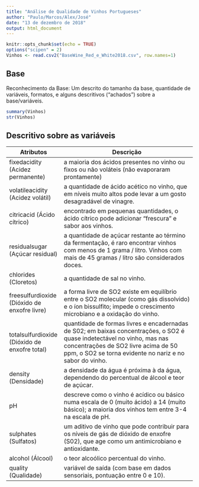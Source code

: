 ```yaml
---
title: "Análise de Qualidade de Vinhos Portugueses"
author: "Paulo/Marcos/Alex/José"
date: "13 de dezembro de 2018"
output: html_document
---
```


```r
knitr::opts_chunk$set(echo = TRUE)
options("scipen" = 2)
Vinhos <- read.csv2("BaseWine_Red_e_White2018.csv", row.names=1)

```

## Base

Reconhecimento da Base: Um descrito do tamanho da base, quantidade de variáveis, formatos, e alguns descritivos (“achados”) sobre a base/variáveis.

```r
summary(Vinhos)
str(Vinhos)

```

## Descritivo sobre as variáveis


| Atributos | Descrição  |
|-----|------------|
| fixedacidity (Acidez permanente) | a maioria dos ácidos presentes no vinho ou fixos ou não voláteis (não evaporaram prontamente) | 
| volatileacidity (Acidez volátil) |a quantidade de ácido acético no vinho, que em níveis muito altos pode levar a um gosto desagradável de vinagre. |
| citricacid (Ácido cítrico) | encontrado em pequenas quantidades, o ácido cítrico pode adicionar "frescura" e sabor aos vinhos. |
| residualsugar (Açúcar residual) | a quantidade de açúcar restante ao término da fermentação, é raro encontrar vinhos com menos de 1 grama / litro. Vinhos com mais de 45 gramas / litro são considerados doces. |
| chlorides (Cloretos) | a quantidade de sal no vinho. |
| freesulfurdioxide (Dióxido de enxofre livre) | a forma livre de SO2 existe em equilíbrio entre o SO2 molecular (como gás dissolvido) e o íon bissulfito; impede o crescimento microbiano e a oxidação do vinho. |
| totalsulfurdioxide (Dióxido de enxofre total) | quantidade de formas livres e encadernadas de S02; em baixas concentrações, o SO2 é quase indetectável no vinho, mas nas concentrações de SO2 livre acima de 50 ppm, o SO2 se torna evidente no nariz e no sabor do vinho. |
| density (Densidade) | a densidade da água é próxima à da água, dependendo do percentual de álcool e teor de açúcar.|
| pH | descreve como o vinho é acídico ou básico numa escala de 0 (muito ácido) a 14 (muito básico); a maioria dos vinhos tem entre 3-4 na escala de pH. |
| sulphates (Sulfatos) | um aditivo de vinho que pode contribuir para os níveis de gás de dióxido de enxofre (S02), que age como um antimicrobiano e antioxidante. |
| alcohol (Álcool) | o teor alcoólico percentual do vinho. |
| quality (Qualidade) | variável de saída (com base em dados sensoriais, pontuação entre 0 e 10). |



